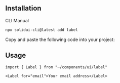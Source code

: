 <MDXHeader title="Label" description="Renders an accessible label associated with controls." />

<ComponentPreview name="checkbox-demo" />

## Installation

<Tabs defaultValue="cli">

<TabsList>
  <TabsTrigger value="cli">CLI</TabsTrigger>
  <TabsTrigger value="manual">Manual</TabsTrigger>
</TabsList>

<TabsContent value="cli">

```bash
npx solidui-cli@latest add label
```

</TabsContent>

<TabsContent value="manual">

<Step>Copy and paste the following code into your project: </Step>

<ComponentSource name="label" />

</TabsContent>

</Tabs>

## Usage

```tsx
import { Label } from "~/components/ui/label"
```

```tsx
<Label for="email">Your email address</Label>
```
